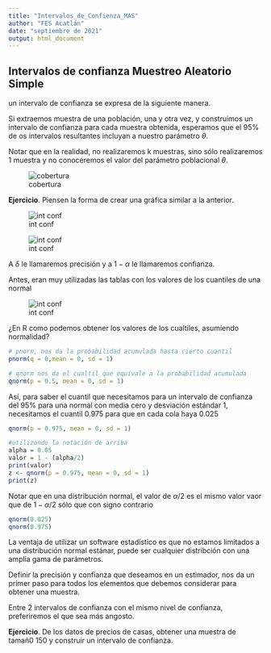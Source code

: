 ```yaml
---
title: "Intervalos_de_Confienza_MAS"
author: "FES Acatlán"
date: "septiembre de 2021"
output: html_document
---
```


## Intervalos de confianza Muestreo Aleatorio Simple

un intervalo de confianza se expresa de la siguiente manera.

Si extraemos muestra de una población, una y otra vez, y construimos un intervalo de confianza para cada muestra obtenida, esperamos que el 95% de os intervalos resultantes incluyan a nuestro parámetro $\theta$.

Notar que en la realidad, no realizaremos k muestras, sino sólo realizaremos 1 muestra y no conoceremos el valor del parámetro poblacional $\theta$. 

![cobertura](/home/leonardo/Documentos/Acatlan/Repositorios/muestreo_2021/imágenes/cobertura_intervalos.png)

**Ejercicio**. Piensen la forma de crear una gráfica similar a la anterior.


![int conf](/home/leonardo/Documentos/Acatlan/Repositorios/muestreo_2021/imágenes/int_conf_mas1.png)

![int conf](/home/leonardo/Documentos/Acatlan/Repositorios/muestreo_2021/imágenes/int_conf_mas2.png)

A $\delta$ le llamaremos precisión y a $1-\alpha$ le llamaremos confianza. 

Antes, eran muy utilizadas las tablas con los valores de los cuantiles de una normal

![int conf](/home/leonardo/Documentos/Acatlan/Repositorios/muestreo_2021/imágenes/area_bajo_la_curva.png)

¿En R como podemos obtener los valores de los cualtiles, asumiendo normalidad?

```r
# pnorm, nos da la probabilidad acumulada hasta cierto cuantil
pnorm(q = 0,mean = 0, sd = 1)
```

```r
# qnorm nos da el cualtil que equivale a la probabilidad acumulada
qnorm(p = 0.5, mean = 0, sd = 1)
```

Así, para saber el cuantil que necesitamos para un intervalo de confianza del 95% para una normal con media cero y desviación estándar 1, necesitamos el cuantil 0.975 para que en cada cola haya 0.025 


```r
qnorm(p = 0.975, mean = 0, sd = 1)
```

```r
#utilizando la notación de arriba
alpha = 0.05
valor = 1 - (alpha/2)
print(valor)
z <- qnorm(p = 0.975, mean = 0, sd = 1)
print(z)
```


Notar que en una distribución normal, el valor de $\alpha/2$ es el mismo valor vaor que de $1 - \alpha/2$ sólo que con signo contrario

```r
qnorm(0.025)
qnorm(0.975)
```



La ventaja de utilizar un software estadístico es que no estamos limitados a una distribución normal estánar, puede ser cualquier distribción con una amplia gama de parámetros.


Definir la precisión y confianza que deseamos en un estimador, nos da un primer paso para todos los elementos que debemos considerar para obtener una muestra. 

Entre 2 intervalos de confianza con el mismo nivel de confianza, preferiremos el que sea más angosto.


**Ejercicio**. De los datos de precios de casas, obtener una muestra de tamañ0 150 y construir un intervalo de confianza.



